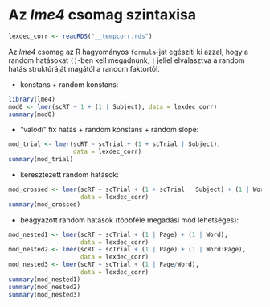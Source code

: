 # Az *lme4* csomag szintaxisa 

```r
lexdec_corr <- readRDS("__tempcorr.rds")
```

Az *lme4* csomag az R hagyományos `formula`-jat egészíti ki azzal, hogy a 
random hatásokat `()`-ben kell megadnunk, `|` jellel elválasztva a random
hatás struktúráját magától a random faktortól.


- konstans + random konstans:
```r
library(lme4)
mod0 <- lmer(scRT ~ 1 + (1 | Subject), data = lexdec_corr)
summary(mod0)
```

- "valódi" fix hatás + random konstans + random slope:
```r
mod_trial <- lmer(scRT ~ scTrial + (1 + scTrial | Subject), 
                  data = lexdec_corr)
summary(mod_trial)
```

- keresztezett random hatások:
```r
mod_crossed <- lmer(scRT ~ scTrial + (1 + scTrial | Subject) + (1 | Word), 
                    data = lexdec_corr)
summary(mod_crossed)
```

- beágyazott random hatások (többféle megadási mód lehetséges):
```r
mod_nested1 <- lmer(scRT ~ scTrial + (1 | Page) + (1 | Word), 
                    data = lexdec_corr)
mod_nested2 <- lmer(scRT ~ scTrial + (1 | Page) + (1 | Word:Page), 
                    data = lexdec_corr)
mod_nested3 <- lmer(scRT ~ scTrial + (1 | Page/Word), 
                    data = lexdec_corr)
summary(mod_nested1)
summary(mod_nested2)
summary(mod_nested3)
```
